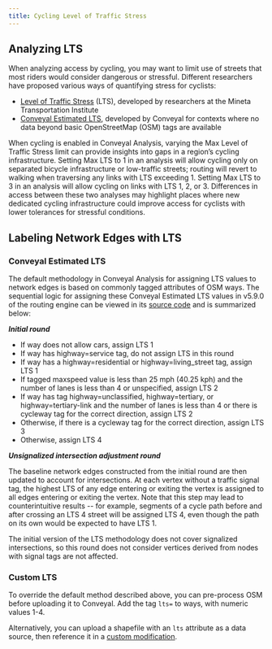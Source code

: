 ```yaml
---
title: Cycling Level of Traffic Stress
---
```


## Analyzing LTS

When analyzing access by cycling, you may want to limit use of streets that most riders would consider dangerous or stressful. Different researchers have proposed various ways of quantifying stress for cyclists:

* [Level of Traffic Stress](http://transweb.sjsu.edu/research/low-stress-bicycling-and-network-connectivity) (LTS), developed by researchers at the Mineta Transportation Institute
* [Conveyal Estimated LTS](https://blog.conveyal.com/better-measures-of-bike-accessibility-d875ae5ed831), developed by Conveyal for contexts where no data beyond basic OpenStreetMap (OSM) tags are available

When cycling is enabled in Conveyal Analysis, varying the Max Level of Traffic Stress limit can provide insights into gaps in a region’s cycling infrastructure. Setting Max LTS to 1 in an analysis will allow cycling only on separated bicycle infrastructure or low-traffic streets; routing will revert to walking when traversing any links with LTS exceeding 1. Setting Max LTS to 3 in an analysis will allow cycling on links with LTS 1, 2, or 3. Differences in access between these two analyses may highlight places where new dedicated cycling infrastructure could improve access for cyclists with lower tolerances for stressful conditions.

## Labeling Network Edges with LTS

### Conveyal Estimated LTS

The default methodology in Conveyal Analysis for assigning LTS values to network edges is based on commonly tagged attributes of OSM ways. The sequential logic for assigning these Conveyal Estimated LTS values in v5.9.0 of the routing engine can be viewed in its [source code](https://github.com/conveyal/analysis-backend/blob/v5.9.0/src/main/java/com/conveyal/r5/labeling/LevelOfTrafficStressLabeler.java) and is summarized below:

***Initial round***

* If way does not allow cars, assign LTS 1
* If way has highway=service tag, do not assign LTS in this round
* If way has a highway=residential or highway=living_street tag, assign LTS 1
* If tagged maxspeed value is less than 25 mph (40.25 kph) and the number of lanes is less than 4 or unspecified, assign LTS 2
* If way has tag highway=unclassified, highway=tertiary, or highway=tertiary-link and the number of lanes is less than 4 or there is cycleway tag for the correct direction, assign LTS 2
* Otherwise, if there is a cycleway tag for the correct direction, assign LTS 3
* Otherwise, assign LTS 4

***Unsignalized intersection adjustment round***

The baseline network edges constructed from the initial round are then updated to account for intersections. At each vertex without a traffic signal tag, the highest LTS of any edge entering or exiting the vertex is assigned to all edges entering or exiting the vertex. Note that this step may lead to counterintuitive results -- for example, segments of a cycle path before and after crossing an LTS 4 street will be assigned LTS 4, even though the path on its own would be expected to have LTS 1.

The initial version of the LTS methodology does not cover signalized intersections, so this round does not consider vertices derived from nodes with signal tags are not affected.

### Custom LTS

To override the default method described above, you can pre-process OSM before uploading it to Conveyal. Add the tag `lts=` to ways, with numeric values 1-4.

Alternatively, you can upload a shapefile with an `lts` attribute as a data source, then reference it in a [custom modification](/edit-scenario/modifications#custom-lts).
